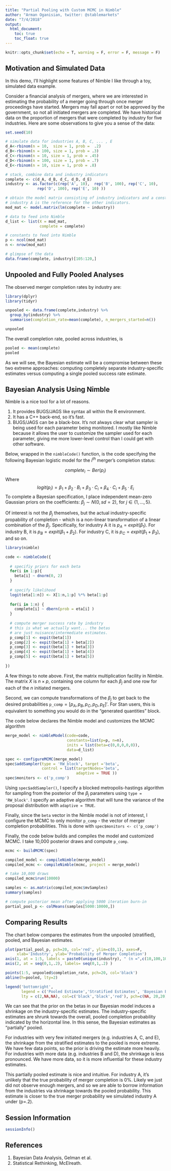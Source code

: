 ```yaml
---
title: "Partial Pooling with Custom MCMC in Nimble"
author: "Arman Oganisian, twitter: @stablemarkets"
date: "7/4/2018"
output: 
  html_document:
    toc: true
    toc_float: true
---
```


```r
knitr::opts_chunk$set(echo = T, warning = F, error = F, message = F)
```

## Motivation and Simulated Data

In this demo, I'll highlight some features of Nimble I like through a toy, simulated data example.

Consider a financial analysis of mergers, where we are interested in estimating the probability of a merger going through once merger proceedings have started. Mergers may fall apart or not be approved by the government, so not all initiated mergers are completed. We have historical data on the proportion of mergers that were completed by industry for five industries. Here are some observations to give you a sense of the data:

```r
set.seed(10)

# simulate data for industries A, B, C, ... , E
d_A<-rbinom(n = 10,  size = 1, prob =  .2)
d_B<-rbinom(n = 100, size = 1, prob = .3)
d_C<-rbinom(n = 10, size = 1, prob = .45)
d_D<-rbinom(n = 100, size = 1, prob = .7)
d_E<-rbinom(n = 10, size = 1, prob = .8)

# stack, combine data and industry indicators
complete <- c(d_A, d_B, d_C, d_D, d_E)
industry <- as.factor(c(rep('A', 10),  rep('B', 100), rep('C', 10),
              rep('D', 100), rep('E', 10) ))

# obtain the model matrix consisting of industry indicators and a constant.
# industry A is the reference for the other indicators.
mod_mat <- model.matrix(lm(complete ~ industry))

# data to feed into Nimble
d_list <- list(X = mod_mat, 
               complete = complete)

# constants to feed into Nimble
p <- ncol(mod_mat)
n <- nrow(mod_mat)

# glimpse of the data
data.frame(complete, industry)[105:120,]
```

## Unpooled and Fully Pooled Analyses

The observed merger completion rates by industry are:
```r
library(dplyr)
library(tidyr)

unpooled <- data.frame(complete,industry) %>%
  group_by(industry) %>%
  summarise(completion_rate=mean(complete), n_mergers_started=n())

unpooled
```

The overall completion rate, pooled across industries, is 
```r
pooled <- mean(complete)
pooled
```

As we will see, the Bayesian estimate will be a compromise between these two extreme approaches: computing completely separate industry-specific estimates versus computing a single pooled success rate estimate.

## Bayesian Analysis Using Nimble
Nimble is a nice tool for a lot of reasons.

1. It provides BUGS/JAGS like syntax all within the R environment.
2. It has a C++ back-end, so it's fast. 
3. BUGS/JAGS can be a black-box. It's not always clear what sampler is being used for each parameter being monitored. I mostly like Nimble because it allows the user to customize the sampler used for each parameter, giving me more lower-level control than I could get with other software.

Below, wrapped in the `nimbleCode()` function, is the code specifying the following Bayesian logistic model for the $i^{th}$ merger's completion status:

$$ complete_i \sim Ber(p_i)  $$
Where 
$$ logit(p_i) = \beta_1 + \beta_2\cdot B_i + \beta_3\cdot C_i + \beta_4\cdot C_i + \beta_5\cdot E_i $$
To complete a Bayesian specification, I place independent mean-zero Gaussian priors on the coefficients: $\beta_j \sim N(0,sd=2)$, for $j\in\{1, \dots, 5 \}$.

Of interest is not the $\beta_j$ themselves, but the actual industry-specific propability of completion - which is a non-linear transformation of a linear combination of the $\beta_j$. Specifically, for industry A it is $p_A = expit(\beta_1)$. For industry B, it is $p_B = expit(\beta_1 + \beta_2)$. For industry C, it is $p_C = expit(\beta_1 + \beta_3)$, and so on.

```r
library(nimble)

code <- nimbleCode({
  
  # specifiy priors for each beta
  for(i in 1:p){
    beta[i] ~ dnorm(0, 2)
  }
  
  # specify likelihood
  logit(eta[1:n]) <- X[1:n,1:p] %*% beta[1:p]
  
  for(i in 1:n) {
    complete[i] ~ dbern(prob = eta[i] )  
  }
  
  # compute merger success rate by industry
  # this is what we actually want... the betas
  # are just nuisance/intermediate estimates.
  p_comp[1] <- expit(beta[1])
  p_comp[2] <- expit(beta[1] + beta[2])
  p_comp[3] <- expit(beta[1] + beta[3])
  p_comp[4] <- expit(beta[1] + beta[4])
  p_comp[5] <- expit(beta[1] + beta[5])
  
})

```

A few things to note above. First, the matrix multiplication facility in Nimble. The matrix $X$ is $n\times p$, containing one column for each $\beta_j$ and one row for each of the $n$ initiated mergers.

Second, we can compute transformations of the $\beta_j$ to get back to the desired probabilities `p_comp`$=[p_A, p_B, p_C, p_D, p_E ]'$. For Stan users, this is equivalent to something you would do in the "generated quantities" block.

The code below declares the Nimble model and customizes the MCMC algorithm

```r

merge_model <- nimbleModel(code=code, 
                           constants=list(p=p, n=n),
                           inits = list(beta=c(0,0,0,0,0)),
                           data=d_list)

spec <- configureMCMC(merge_model)
spec$addSampler(type = 'RW_block', target ='beta',
                control = list(targetNodes='beta',
                               adaptive = TRUE ))
spec$monitors <- c('p_comp')
```

Using `spec$addSampler()`, I specify a blocked metropolis-hastings algorithm for sampling from the posterior of the $\beta_j$ parameters using `type = 'RW_block'`. I specify an adaptive algorithm that will tune the variance of the proposal distribution with `adaptive = TRUE`. 

Finally, since the `beta` vector in the Nimble model is not of interest, I configure the MCMC to only monitor `p_comp` - the vector of merger completion probabilities. This is done with `spec$monitors <- c('p_comp')`

Finally, the code below builds and compiles the model and customized MCMC. I take 10,000 posterior draws and compute `p_comp`.

```r
mcmc <- buildMCMC(spec)

compiled_model <- compileNimble(merge_model)
compiled_mcmc <- compileNimble(mcmc, project = merge_model)

# take 10,000 draws
compiled_mcmc$run(10000)

samples <- as.matrix(compiled_mcmc$mvSamples)
summary(samples)

# compute posterior mean after applying 5000 iteration burn-in
partial_pool_p <- colMeans(samples[5000:10000,]) 
```

## Comparing Results
The chart below compares the estimates from the unpooled (stratified), pooled, and Bayesian estimates.
```r
plot(partial_pool_p, pch=20, col='red', ylim=c(0,1), axes=F, 
     xlab='Industry', ylab='Probability of Merger Completion')
axis(1, at = 1:5, labels = paste0(unique(industry), " (n =",c(10,100,10,100,10),')' ) )
axis(2, at = seq(0,1,.2), labels= seq(0,1,.2) )

points(1:5, unpooled$completion_rate, pch=20, col='black')
abline(h=pooled, lty=2)

legend('bottomright', 
       legend = c('Pooled Estimate','Stratified Estimates', 'Bayesian Estimate'),
       lty = c(2,NA,NA), col=c('black','black','red'), pch=c(NA, 20,20), bty='n')
```

We can see that the prior on the betas in our Bayesian model induces a shrinkage on the industry-specific estimates. The industry-specific estimates are shrunk towards the overall, pooled completion probability indicated by the horizontal line. In this sense, the Bayesian estimates as "partially" pooled.

For industries with very few initiated mergers (e.g. industries A, C, and E), the shrinkage from the stratified estimates to the pooled is more extreme. We have few data points, so the prior is driving the estimate more heavily. For industries with more data (e.g. industries B and D), the shrinkage is less pronounced. We have more data, so it is more influential for these industry estimates. 

This partially pooled estimate is nice and intuitive. For industry A, it's unlikely that the true probability of merger completion is 0\%. Likely we just did not observe enough mergers, and so we are able to borrow information from the industries via shrinkage towards the pooled probability. This estimate is closer to the true merger probability we simulated industry A under (p=.2). 

## Session Information
```r
sessionInfo()
```

## References 
1. Bayesian Data Analysis, Gelman et al.
2. Statistical Rethinking, McElreath.

